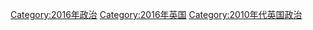 [[Category:2016年政治|Category:2016年政治]]
[[Category:2016年英国|Category:2016年英国]]
[[Category:2010年代英国政治|Category:2010年代英国政治]]
